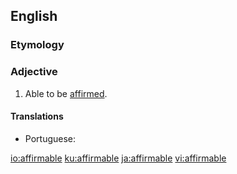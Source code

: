 ==English==

===Etymology===
{{suffix|en|affirm|able}}

===Adjective===
{{en-adj}}
# Able to be [[affirmed]].

====Translations====
{{trans-top|able to be affirmed}}
* Portuguese: {{t|pt|afirmável}}
{{trans-mid}}
{{trans-bottom}}

[[io:affirmable]]
[[ku:affirmable]]
[[ja:affirmable]]
[[vi:affirmable]]